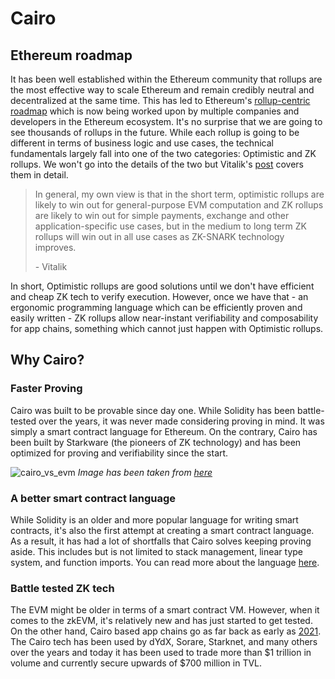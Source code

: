 # Cairo

## Ethereum roadmap

It has been well established within the Ethereum community that rollups are the most effective way to scale Ethereum
and remain credibly neutral and decentralized at the same time. This has led to Ethereum's [rollup-centric roadmap](https://ethereum-magicians.org/t/a-rollup-centric-ethereum-roadmap/4698)
which is now being worked upon by multiple companies and developers in the Ethereum ecosystem. It's no surprise that we are going to see thousands
of rollups in the future. While each rollup is going to be different in terms of business logic and use cases, the technical fundamentals largely fall into one of the
two categories: Optimistic and ZK rollups. We won't go into the details of the two but Vitalik's [post](https://vitalik.eth.limo/general/2021/01/05/rollup.html) covers them in detail.

> In general, my own view is that in the short term, optimistic rollups are likely to win out for general-purpose EVM computation and ZK rollups are likely to win out for simple payments, exchange
> and other application-specific use cases, but in the medium to long term ZK rollups will win out in all use cases as ZK-SNARK technology improves.
>
> \- Vitalik

In short, Optimistic rollups are good solutions until we don't have efficient and cheap ZK tech to verify execution. However, once we have that - an ergonomic programming language which
can be efficiently proven and easily written - ZK rollups allow near-instant verifiability and composability for app chains, something which cannot just happen with
Optimistic rollups.

## Why Cairo?

### Faster Proving

Cairo was built to be provable since day one. While Solidity has been battle-tested over the years, it was
never made considering proving in mind. It was simply a smart contract language for Ethereum. On the contrary,
Cairo has been built by Starkware (the pioneers of ZK technology) and has been optimized for proving and
verifiability since the start.

![cairo_vs_evm](../static/img/cairo_vs_evm.png)
_Image has been taken from [here](<https://www.cairo-lang.org/the-whats-what-of-the-cairo-world/#:~:text=The%20Cairo%20VM%20is%20intentionally,EVM%20(Ethereum%20virtual%20machine).&text=Read%20%5C%20write%20memory%20requires%20more%20computation%20to%20generate%20a%20proof.>)_

### A better smart contract language

While Solidity is an older and more popular language for writing smart contracts, it's also the first attempt at creating
a smart contract language. As a result, it has had a lot of shortfalls that Cairo solves keeping proving aside. This includes but is
not limited to stack management, linear type system, and function imports. You can read more about the language [here](https://book.cairo-lang.org/).

### Battle tested ZK tech

The EVM might be older in terms of a smart contract VM. However, when it comes to the zkEVM, it's relatively new and has just started
to get tested. On the other hand, Cairo based app chains go as far back as early as [2021](https://dydx.exchange/blog/public). The Cairo tech has been
used by dYdX, Sorare, Starknet, and many others over the years and today it has been used to trade more than $1 trillion in volume and currently
secure upwards of $700 million in TVL.
